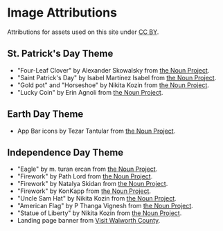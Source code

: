 <!-- KEYWORDS: attribution credits image noun project theme -->

# Image Attributions

Attributions for assets used on this site under [CC BY](https://creativecommons.org/licenses/by/2.0/).

## St. Patrick's Day Theme

-   "Four-Leaf Clover" by Alexander Skowalsky from [the Noun Project](https://thenounproject.com/search/?q=Four-Leaf+Clover&i=754313).
-   "Saint Patrick's Day" by Isabel Martínez Isabel from [the Noun Project](https://thenounproject.com/search/?q=Saint+patricks+day&i=125381).
-   "Gold pot" and "Horseshoe" by Nikita Kozin from [the Noun Project](https://thenounproject.com/kozinn/collection/saint-patricks-day/).
-   "Lucky Coin" by Erin Agnoli from [the Noun Project](https://thenounproject.com/search/?q=lucky+coin&i=1635238).

## Earth Day Theme

-   App Bar icons by Tezar Tantular from [the Noun Project](https://thenounproject.com/kerismaker/collection/mother-earth-day-glyph/).

## Independence Day Theme

-   "Eagle" by m. turan ercan from [the Noun Project](https://thenounproject.com/term/eagle/1025832/).
-   "Firework" by Path Lord from [the Noun Project](https://thenounproject.com/term/firework/1759830/).
-   "Firework" by Natalya Skidan from [the Noun Project](https://thenounproject.com/term/firework/3866800/).
-   "Firework" by KonKapp from [the Noun Project](https://thenounproject.com/term/firework/4021197/).
-   "Uncle Sam Hat" by Nikita Kozin from [the Noun Project](https://thenounproject.com/search/?q=uncle+sam+hat&i=476907).
-   "American Flag" by P Thanga Vignesh from [the Noun Project](https://thenounproject.com/search/?q=4th+of+july&i=171699).
-   "Statue of Liberty" by Nikita Kozin from [the Noun Project](https://thenounproject.com/term/statue-of-liberty/476914/).
-   Landing page banner from [Visit Walworth County](https://visitwalworthcounty.wordpress.com/2018/06/).
